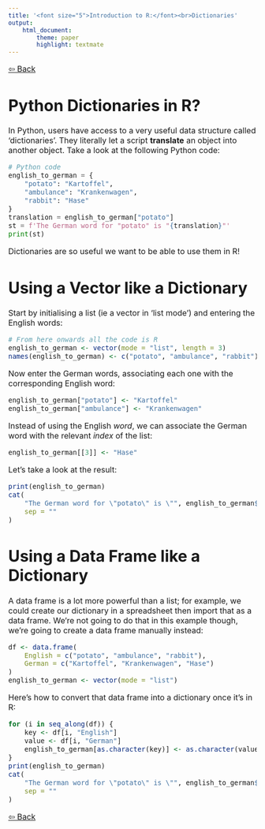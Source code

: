 ```yaml
---
title: '<font size="5">Introduction to R:</font><br>Dictionaries'
output:
    html_document:
        theme: paper
        highlight: textmate
---
```

<font size="3">

[⇦ Back](../../R.html)

Python Dictionaries in R?
=========================
In Python, users have access to a very useful data structure called 'dictionaries'. They literally let a script __translate__ an object into another object. Take a look at the following Python code:

```python
# Python code
english_to_german = {
    "potato": "Kartoffel",
    "ambulance": "Krankenwagen",
    "rabbit": "Hase"
}
translation = english_to_german["potato"]
st = f'The German word for "potato" is "{translation}"'
print(st)
```

Dictionaries are so useful we want to be able to use them in R!

Using a Vector like a Dictionary
================================
Start by initialising a list (ie a vector in 'list mode') and entering the English words:

```r
# From here onwards all the code is R
english_to_german <- vector(mode = "list", length = 3)
names(english_to_german) <- c("potato", "ambulance", "rabbit")
```

Now enter the German words, associating each one with the corresponding English word:

```r
english_to_german["potato"] <- "Kartoffel"
english_to_german["ambulance"] <- "Krankenwagen"
```

Instead of using the English _word_, we can associate the German word with the relevant _index_ of the list:

```r
english_to_german[[3]] <- "Hase"
```

Let's take a look at the result:

```r
print(english_to_german)
cat(
    "The German word for \"potato\" is \"", english_to_german$"potato", "\"",
    sep = ""
)
```

Using a Data Frame like a Dictionary
====================================
A data frame is a lot more powerful than a list; for example, we could create our dictionary in a spreadsheet then import that as a data frame. We're not going to do that in this example though, we're going to create a data frame manually instead:

```r
df <- data.frame(
    English = c("potato", "ambulance", "rabbit"),
    German = c("Kartoffel", "Krankenwagen", "Hase")
)
english_to_german <- vector(mode = "list")
```

Here's how to convert that data frame into a dictionary once it's in R:

```r
for (i in seq_along(df)) {
    key <- df[i, "English"]
    value <- df[i, "German"]
    english_to_german[as.character(key)] <- as.character(value)
}
print(english_to_german)
cat(
    "The German word for \"potato\" is \"", english_to_german$"potato", "\"",
    sep = ""
)
```

[⇦ Back](../../R.html)
</font>
